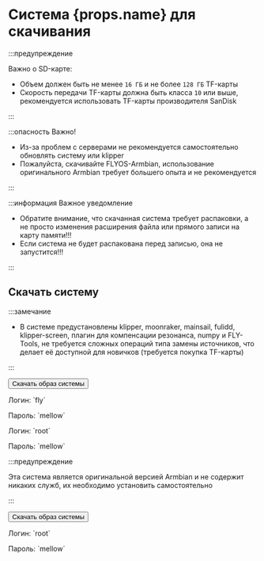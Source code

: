 # Система {props.name} для скачивания

:::предупреждение

Важно о SD-карте:

* Объем должен быть не менее `16 ГБ` и не более `128 ГБ` TF-карты
* Скорость передачи TF-карты должна быть класса `10` или выше, рекомендуется использовать TF-карты производителя SanDisk

:::

:::опасность Важно!

* Из-за проблем с серверами не рекомендуется самостоятельно обновлять систему или klipper
* Пожалуйста, скачивайте FLYOS-Armbian, использование оригинального Armbian требует большего опыта и не рекомендуется

:::

:::информация Важное уведомление

* Обратите внимание, что скачанная система требует распаковки, а не просто изменения расширения файла или прямого записи на карту памяти!!!
* Если система не будет распакована перед записью, она не запустится!!!

:::

## Скачать систему

<Tabs>
  <TabItem value="flyos" label="FLYOS-Armbian (на основе Armbian)" default>

:::замечание

* В системе предустановлены klipper, moonraker, mainsail, fulidd, klipper-screen, плагин для компенсации резонанса, numpy и FLY-Tools, не требуется сложных операций типа замены источников, что делает её доступной для новичков (требуется покупка TF-карты)

:::

<Button variant="contained" disableElevation href="https://cdn.mellow.klipper.cn/IMG/Beta/FlyOS_h3_3.3.4_fix_20241107.img.xz">Скачать образ системы</Button>

<Tabs>
<TabItem value="fly" label="Обычный пользователь" default>
<p>Логин: `fly`</p>
<p>Пароль: `mellow`</p>
  </TabItem>
  <TabItem value="root" label="Пользователь root" default>
<p>Логин: `root`</p>
<p>Пароль: `mellow`</p>
  </TabItem>
</Tabs>
  </TabItem>
<TabItem value="armbian" label="Оригинальный Armbian">

:::предупреждение

Эта система является оригинальной версией Armbian и не содержит никаких служб, их необходимо установить самостоятельно

:::

<Button variant="contained" color="success" disableElevation href="https://cdn.mellow.klipper.cn/IMG/Build/Armbian_Flypilite2_bullseye_current_5.10.85.img.xz">Скачать образ системы</Button>

<p>Логин: `root`</p>
<p>Пароль: `mellow`</p>

  </TabItem>
</Tabs>
